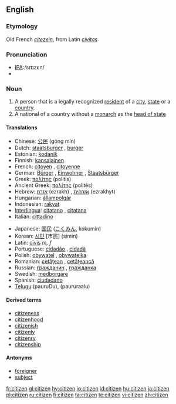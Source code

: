 ==English==

===Etymology===
Old French ''[[citezein]]'', from Latin ''[[civitas]]''.

===Pronunciation===
*[[w:International Phonetic Alphabet|IPA]]:/sɪtɪzɛn/
*{{audio|en-us-citizen.ogg|Audio (US)}}

===Noun===
{{en-noun}}

# A person that is a legally recognized [[resident]] of a [[city]], [[state]] or a [[country]].
# A national of a country without a [[monarch]] as the [[head of state]]

====Translations====
{{trans-top}}
*Chinese: [[公民]] (gōng mín)
*Dutch: [[staatsburger]] {{m}}, [[burger]] {{m}}
*Estonian: [[kodanik]]
*Finnish: [[kansalainen]]
*French: [[citoyen]] {{m}}, [[citoyenne]] {{f}}
*German: [[Bürger]] {{m}}, [[Einwohner]] {{m}}, [[Staatsbürger]] {{m}}
*Greek: [[πολίτης]] (politis) {{m}}
*Ancient Greek: [[πολίτης]] (politēs) {{m}}
*Hebrew: [[אזרח]] (ezrakh) {{m}}, [[אזרחית]] (ezrakhyt) {{f}}
*Hungarian: [[állampolgár]]
*Indonesian: [[rakyat]]
*[[Interlingua]]: [[citatano]] {{m}}, [[citatana]] {{f}}
*Italian: [[cittadino]] {{m}}
{{trans-mid}}
*Japanese: [[国民]] ([[こくみん]], kokumin)
*Korean: [[시민]] [市民] (simin)
*Latin: [[civis|cīvis]] ''m, f''
*Portuguese: [[cidadão]] {{m}}, [[cidadã]] {{f}}
*Polish: [[obywatel]] {{m}}, [[obywatelka]] {{f}}
*Romanian: [[cetăţean]] {{m}}, [[cetăţeancă]] {{f}}
*Russian: [[гражданин]] {{m}}, [[гражданка]] {{f}}
*Swedish: [[medborgare]]
*Spanish: [[ciudadano]] {{m}}
*[[Telugu]]:{{t|te|పౌరుడు}}(pauruDu){{m}},{{t|te|పౌరురాలు}} (paururaalu) {{f}}
{{trans-bottom}}

====Derived terms====
* [[citizeness]]
* [[citizenhood]]
* [[citizenish]]
* [[citizenly]]
* [[citizenry]]
* [[citizenship]]

====Antonyms====
* [[foreigner]]
* [[subject]]

[[fr:citizen]]
[[gl:citizen]]
[[hy:citizen]]
[[io:citizen]]
[[id:citizen]]
[[hu:citizen]]
[[ja:citizen]]
[[pl:citizen]]
[[ru:citizen]]
[[fi:citizen]]
[[ta:citizen]]
[[te:citizen]]
[[vi:citizen]]
[[zh:citizen]]